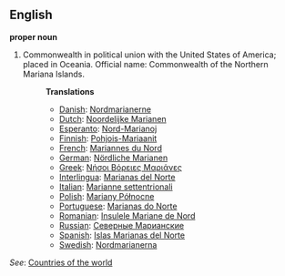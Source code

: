 ==English==

'''proper noun'''

# Commonwealth in political union with the United States of America; placed in Oceania. Official name: Commonwealth of the Northern Mariana Islands.
#:'''Translations'''
#:*[[Danish]]: [[Nordmarianerne]]
#:*[[Dutch]]: [[Noordelijke Marianen]]
#:*[[Esperanto]]: [[Nord-Marianoj]]
#:*[[Finnish]]: [[Pohjois-Mariaanit]]
#:*[[French]]: [[Mariannes du Nord]]
#:*[[German]]: [[Nördliche Marianen]]
#:*[[Greek]]: [[Νήσοι Βόρειες Μαριάνες]]
#:*[[Interlingua]]: [[Marianas del Norte]]
#:*[[Italian]]: [[Marianne settentrionali]]
#:*[[Polish]]: [[Mariany Północne]]
#:*[[Portuguese]]: [[Marianas do Norte]]
#:*[[Romanian]]: [[Insulele Mariane de Nord]]
#:*[[Russian]]: [[Северные Марианские]]
#:*[[Spanish]]: [[Islas Marianas del Norte]]
#:*[[Swedish]]: [[Nordmarianerna]]

''See'': [[Countries of the world]]